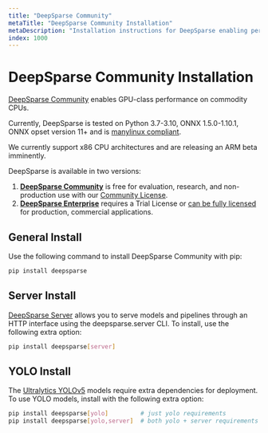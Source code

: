 ```yaml
---
title: "DeepSparse Community"
metaTitle: "DeepSparse Community Installation"
metaDescription: "Installation instructions for DeepSparse enabling performant neural network deployments"
index: 1000
---
```


# DeepSparse Community Installation

[DeepSparse Community](/products/deepsparse) enables GPU-class performance on commodity CPUs.

Currently, DeepSparse is tested on Python 3.7-3.10, ONNX 1.5.0-1.10.1, ONNX opset version 11+ and is [manylinux compliant](https://peps.python.org/pep-0513/).

We currently support x86 CPU architectures and are releasing an ARM beta imminently.

DeepSparse is available in two versions:
1. [**DeepSparse Community**](/products/deepsparse) is free for evaluation, research, and non-production use with our [Community License](https://neuralmagic.com/legal/engine-license-agreement/).
2. [**DeepSparse Enterprise**](/products/deepsparse-ent) requires a Trial License or [can be fully licensed](https://neuralmagic.com/legal/master-software-license-and-service-agreement/) for production, commercial applications.

## General Install

Use the following command to install DeepSparse Community with pip:

```bash
pip install deepsparse
```

## Server Install

[DeepSparse Server](/use-cases/deploying-deepsparse/deepsparse-server) allows you to serve models and pipelines through an HTTP interface using the deepsparse.server CLI.
To install, use the following extra option:

```bash
pip install deepsparse[server]
```

## YOLO Install

The [Ultralytics YOLOv5](/use-cases/object-detection/deploying) models require extra dependencies for deployment.
To use YOLO models, install with the following extra option:

```bash
pip install deepsparse[yolo]         # just yolo requirements
pip install deepsparse[yolo,server]  # both yolo + server requirements
```
